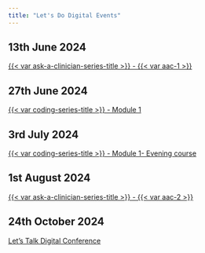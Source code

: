 ```yaml
---
title: "Let's Do Digital Events"
---
```


## 13th June 2024

[{{< var ask-a-clinician-series-title >}} - {{< var aac-1 >}}](ask-a-clinician-1.qmd)

## 27th June 2024

[{{< var coding-series-title >}} - Module 1](programming-in-healthcare-module-1-June-2024.qmd)

## 3rd July 2024

[{{< var coding-series-title >}} - Module 1- Evening course](programming-in-healthcare-module-1-July-2024.qmd)

<!--## 16th of July 2024

[{{< var frontline-insights-title >}} - {{< var fi-1 >}}](frontline-insights/1.qmd)-->

## 1st August 2024

[{{< var ask-a-clinician-series-title >}} - {{< var aac-2 >}}](ask-a-clinician-2.qmd)

## 24th October 2024

[Let's Talk Digital Conference](/conferences/2024/index.qmd)


